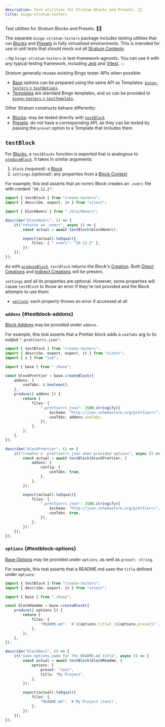 ```yaml
---
description: Test utilities for Stratum Blocks and Presets. 🧑‍🔧
title: bingo-stratum-testers
---
```



Test utilities for Stratum Blocks and Presets. 🧑‍🔧

<PackageManagers type="add" pkg="bingo-stratum-testers" dev />

The separate `bingo-stratum-testers` package includes testing utilities that run [Blocks](/engines/stratum/concepts/blocks) and [Presets](/engines/stratum/concepts/presets) in fully virtualized environments.
This is intended for use in unit tests that should mock out all [Stratum Contexts](/engines/stratum/details/contexts).

:::tip
`bingo-stratum-testers` is test-framework-agnostic.
You can use it with any typical testing framework, including [Jest](https://jestjs.io) and [Vitest](https://vitest.dev).
:::

Stratum generally reuses existing Bingo tester APIs when possible:

- [Base](/engines/stratum/concepts/bases) options can be prepared using the same API as Templates: [`bingo-testers` > `testOptions`](/build/packages/bingo-testers#testoptions).
- [Templates](/engines/stratum/concepts/templates) are standard Bingo templates, and so can be provided to [`bingo-testers` > `testTemplate`](/build/packages/bingo-testers#testtemplate).

Other Stratum constructs behave differently:

- [Blocks](/engines/stratum/concepts/blocks): may be tested directly with [`testBlock`](#testblock)
- [Presets](/engines/stratum/concepts/presets): do not have a corresponding API, as they can be tested by passing the `preset` option to a Template that includes them

## `testBlock`

For [Blocks](/engines/stratum/concepts/blocks), a `testBlocks` function is exported that is analogous to [`produceBlock`](/engines/stratum/apis/producers#produceblock).
It takes in similar arguments:

1. `block` _(required)_: a [Block](/engines/stratum/concepts/blocks)
2. `settings` _(optional)_: any properties from a [Block Context](/engines/stratum/details/contexts#block-contexts)

For example, this test asserts that an nvmrc Block creates an `.nvmrc` file with content `"20.12.2"`:

```ts
import { testBlock } from "create-testers";
import { describe, expect, it } from "vitest";

import { blockNvmrc } from "./blockNvmrc";

describe("blockNvmrc", () => {
	it("returns an .nvmrc", async () => {
		const actual = await testBlock(blockNvmrc);

		expect(actual).toEqual({
			files: { ".nvmrc": "20.12.2" },
		});
	});
});
```

As with [`produceBlock`](/engines/stratum/apis/producers#produceblock), `testBlock` returns the Block's [Creation](/build/concepts/creations).
Both [Direct Creations](/build/concepts/creations#direct-creations) and [Indirect Creations](/build/concepts/creations#indirect-creations) will be present.

`settings` and all its properties are optional.
However, some properties will cause `testBlock` to throw an error if they're not provided and the Block attempts to use them:

- [`options`](#testblock-options): each property throws an error if accessed at all

### `addons` {#testblock-addons}

[Block Addons](/engines/stratum/concepts/blocks#addons) may be provided under `addons`.

For example, this test asserts that a Prettier block adds a `useTabs` arg to its output `".prettierrc.json"`:

```ts
import { testBlock } from "create-testers";
import { describe, expect, expect, it } from "vitest";
import { z } from "zod";

import { base } from "./base";

const blockPrettier = base.createBlock({
	addons: {
		useTabs: z.boolean(),
	},
	produce({ addons }) {
		return {
			files: {
				".prettierrc.json": JSON.stringify({
					$schema: "http://json.schemastore.org/prettierrc",
					useTabs: addons.useTabs,
				}),
			},
		};
	},
});

describe("blockPrettier", () => {
	it("creates a .prettierrc.json when provided options", async () => {
		const actual = await testBlock(blockPrettier, {
			addons: {
				config: {
					useTabs: true,
				},
			},
		});

		expect(actual).toEqual({
			files: {
				".prettierrc.json": JSON.stringify({
					$schema: "http://json.schemastore.org/prettierrc",
					useTabs: true,
				}),
			},
		});
	});
});
```

### `options` {#testblock-options}

[Base Options](/engines/stratum/concepts/bases#options) may be provided under `options`, as well as `preset: string`.

For example, this test asserts that a README.md uses the `title` defined under `options`:

```ts
import { testBlock } from "create-testers";
import { describe, expect, it } from "vitest";

import { base } from "./base";

const blockReadme = base.createBlock({
	produce({ options }) {
		return {
			files: {
				"README.md": `# ${options.title} (${options.preset})`,
			},
		};
	},
});

describe("blockDocs", () => {
	it("uses options.name for the README.md title", async () => {
		const actual = await testBlock(blockReadme, {
			options: {
				preset: "test",
				title: "My Project",
			},
		});

		expect(actual).toEqual({
			files: {
				"README.md": `# My Project (test)`,
			},
		});
	});
});
```
